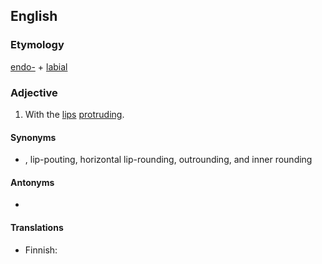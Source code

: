 ==English==
{{wikipedia}}

===Etymology===
[[endo-]] + [[labial]]

===Adjective===
{{en-adj|-}}

# {{lb|en|of [[vowel]] [[round]]ing}} With the [[lips]] [[protrude|protruding]].

====Synonyms====
* {{sense|of vowel rounding}} {{l|en|protruded}}, lip-pouting, horizontal lip-rounding, outrounding, and inner rounding

====Antonyms====
* {{sense|of vowel rounding}} {{l|en|exolabial}}

====Translations====
{{trans-top|linguistics: of a type of pronunciation}}
* Finnish: {{t|fi|endolabiaalinen}}
{{trans-mid}}
{{trans-bottom}}